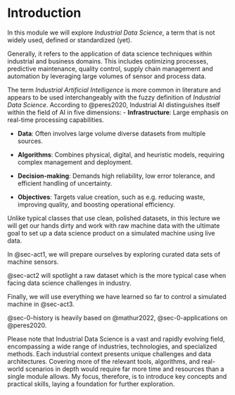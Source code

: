 # Introduction

In this module we will explore _Industrial Data Science_, a term that is not widely used, defined or standardized (yet).

Generally, it refers to the application of data science techniques within industrial and business domains.
This includes optimizing processes, predictive maintenance, quality control, supply chain management and automation by leveraging large volumes of sensor and process data.

The term _Industrial Artificial Intelligence_ is more common in literature and appears to be used interchangeably with the fuzzy definition of _Industrial Data Science_.
According to @peres2020, Industrial AI distinguishes itself within the field of AI in five dimensions:
- **Infrastructure**: Large emphasis on real-time processing capabilities.

- **Data**: Often involves large volume diverse datasets from multiple sources.
  
- **Algorithms**: Combines physical, digital, and heuristic models, requiring complex management and deployment.
  
- **Decision-making**: Demands high reliability, low error tolerance, and efficient handling of uncertainty.

- **Objectives**: Targets value creation, such as e.g. reducing waste, improving quality, and boosting operational efficiency.

Unlike typical classes that use clean, polished datasets, in this lecture we will get our hands dirty and work with raw machine data with the ultimate goal to set up a data science product on a simulated machine using live data.

In @sec-act1, we will prepare ourselves by exploring curated data sets of machine sensors.

@sec-act2 will spotlight a raw dataset which is the more typical case when facing data science challenges in industry.

Finally, we will use everything we have learned so far to control a simulated machine in @sec-act3.

@sec-0-history is heavily based on @mathur2022, @sec-0-applications on @peres2020.

Please note that Industrial Data Science is a vast and rapidly evolving field, encompassing a wide range of industries, technologies, and specialized methods. Each industrial context presents unique challenges and data architectures.
Covering more of the relevant tools, algorithms, and real-world scenarios in depth would require far more time and resources than a single module allows.
My focus, therefore, is to introduce key concepts and practical skills, laying a foundation 
for further exploration.

